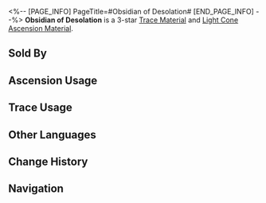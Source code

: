<%-- [PAGE_INFO]
PageTitle=#Obsidian of Desolation#
[END_PAGE_INFO] --%>
{{Item Infobox
|id          = 110152
|image       = Item Obsidian of Desolation.png
|type        = Trace Material
|type2       = Light Cone Ascension Material
|invCategory = Upgrade Materials
|rarity      = 3
|effect      = 
|description = A chunk of dark matter captured from the void. Used to level up Traces moderately for {{Color|h|Nihility}} characters.
|source1     = [[Calyx (Great Mine)]]
|source2     = [[Omni-Synthesizer]] &mdash; Material Synthesis
|source3     = [[Embers Exchange]]
|source4     = [[Omni-Synthesizer]] &mdash; Material Exchange
}}
{{Description|No reflections can be seen on the surface of the black prism. Not only does it suck in all the light, it seems to also absorb the wielder's emotions, leaving only a faint feeling of emptiness.<br /><br />''"..."''}}
'''Obsidian of Desolation''' is a 3-star [[Trace Material]] and [[Light Cone Ascension Material]].

==Sold By==
{{Shop Availability}}

==Ascension Usage==
{{Ascension Usage}}

==Trace Usage==
{{Trace Usage}}

==Other Languages==
{{Other Languages
|en   = Obsidian of Desolation
|zhs  = 虚空黑曜
|zht  = 虛空黑曜
|ja   = 虚空の黒曜
|ko   = 허공의 흑요
|es   = Obsidiana del vacío
|fr   = Obsidienne de désolation
|ru   = Обсидиан запустения
|th   = Obsidian of Desolation
|vi   = Ánh Đen Hư Không
|de   = Obsidian der Trostlosigkeit
|id   = Obsidian of Desolation
|pt   = Obsidiana da Desolação
}}

==Change History==
{{Change History|1.0}}

==Navigation==
{{Upgrade Material Navbox}}
